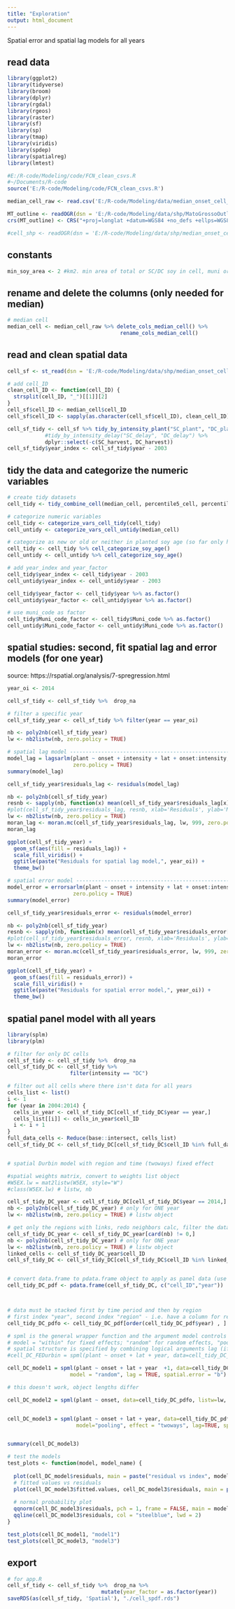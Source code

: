 ```yaml
---
title: "Exploration"
output: html_document
---
```


Spatial error and spatial lag models for all years

## read data

```r

library(ggplot2)
library(tidyverse)
library(broom)
library(dplyr)
library(rgdal)
library(rgeos)
library(raster)
library(sf)
library(sp)
library(tmap)
library(viridis)
library(spdep)
library(spatialreg)
library(lmtest)

#E:/R-code/Modeling/code/FCN_clean_csvs.R
#~/Documents/R-code
source('E:/R-code/Modeling/code/FCN_clean_csvs.R')

median_cell_raw <- read.csv('E:/R-code/Modeling/data/median_onset_cell_v2.csv')

MT_outline <- readOGR(dsn = 'E:/R-code/Modeling/data/shp/MatoGrossoOutline', layer = 'MatoGrossoOutline')
crs(MT_outline) <- CRS("+proj=longlat +datum=WGS84 +no_defs +ellps=WGS84 +towgs84=0,0,0")

#cell_shp <- readOGR(dsn = 'E:/R-code/Modeling/data/shp/median_onset_cell', layer = 'median_onset_cell_SHP')


```

## constants

```r

min_soy_area <- 2 #km2. min area of total or SC/DC soy in cell, muni or property to be considered in model

```

## rename and delete the columns (only needed for median)

```r

# median cell
median_cell <- median_cell_raw %>% delete_cols_median_cell() %>%
                                    rename_cols_median_cell()

```

## read and clean spatial data

```r

cell_sf <- st_read(dsn = 'E:/R-code/Modeling/data/shp/median_onset_cell', layer = 'median_onset_cell_SHP')

# add cell_ID
clean_cell_ID <- function(cell_ID) {
  strsplit(cell_ID, "_")[[1]][2]
}
cell_sf$cell_ID <- median_cell$cell_ID
cell_sf$cell_ID <- sapply(as.character(cell_sf$cell_ID), clean_cell_ID)

cell_sf_tidy <- cell_sf %>% tidy_by_intensity_plant("SC_plant", "DC_plant") %>%
            #tidy_by_intensity_delay("SC_delay", "DC_delay") %>%
            dplyr::select(-c(SC_harvest, DC_harvest))
cell_sf_tidy$year_index <- cell_sf_tidy$year - 2003

```

## tidy the data and categorize the numeric variables

```r

# create tidy datasets
cell_tidy <- tidy_combine_cell(median_cell, percentile5_cell, percentile95_cell)

# categorize numeric variables
cell_tidy <- categorize_vars_cell_tidy(cell_tidy)
cell_untidy <- categorize_vars_cell_untidy(median_cell)

# categorize as new or old or neither in planted soy age (so far only have it for cell scale)
cell_tidy <- cell_tidy %>% cell_categorize_soy_age()
cell_untidy <- cell_untidy %>% cell_categorize_soy_age()

# add year_index and year_factor
cell_tidy$year_index <- cell_tidy$year - 2003
cell_untidy$year_index <- cell_untidy$year - 2003

cell_tidy$year_factor <- cell_tidy$year %>% as.factor()
cell_untidy$year_factor <- cell_untidy$year %>% as.factor()

# use muni_code as factor
cell_tidy$Muni_code_factor <- cell_tidy$Muni_code %>% as.factor()
cell_untidy$Muni_code_factor <- cell_untidy$Muni_code %>% as.factor()

```

## spatial studies: second, fit spatial lag and error models (for one year)
source: https://rspatial.org/analysis/7-spregression.html

```r
year_oi <- 2014

cell_sf_tidy <- cell_sf_tidy %>%  drop_na

# filter a specific year
cell_sf_tidy_year <- cell_sf_tidy %>% filter(year == year_oi)

nb <- poly2nb(cell_sf_tidy_year)
lw <- nb2listw(nb, zero.policy = TRUE)

# spatial lag model ---------------------------------------------------------------------
model_lag = lagsarlm(plant ~ onset + intensity + lat + onset:intensity, data=cell_sf_tidy_year, lw, tol.solve=1.0e-30,
                     zero.policy = TRUE)
summary(model_lag)

cell_sf_tidy_year$residuals_lag <- residuals(model_lag)

nb <- poly2nb(cell_sf_tidy_year)
resnb <- sapply(nb, function(x) mean(cell_sf_tidy_year$residuals_lag[x]))
#plot(cell_sf_tidy_year$residuals_lag, resnb, xlab='Residuals', ylab='Mean adjacent residuals', main = paste("Spatial lag,", year_oi))
lw <- nb2listw(nb, zero.policy = TRUE)
moran_lag <- moran.mc(cell_sf_tidy_year$residuals_lag, lw, 999, zero.policy = TRUE)
moran_lag

ggplot(cell_sf_tidy_year) +
  geom_sf(aes(fill = residuals_lag)) +
  scale_fill_viridis() +
  ggtitle(paste("Residuals for spatial lag model,", year_oi)) +
  theme_bw()

# spatial error model ---------------------------------------------------------------------
model_error = errorsarlm(plant ~ onset + intensity + lat + onset:intensity, data=cell_sf_tidy_year, lw, tol.solve=1.0e-30,
                     zero.policy = TRUE)
summary(model_error)

cell_sf_tidy_year$residuals_error <- residuals(model_error)

nb <- poly2nb(cell_sf_tidy_year)
resnb <- sapply(nb, function(x) mean(cell_sf_tidy_year$residuals_error[x]))
#plot(cell_sf_tidy_year$residuals_error, resnb, xlab='Residuals', ylab='Mean adjacent residuals', main = paste("Spatial error,", year_oi))
lw <- nb2listw(nb, zero.policy = TRUE)
moran_error <- moran.mc(cell_sf_tidy_year$residuals_error, lw, 999, zero.policy = TRUE)
moran_error

ggplot(cell_sf_tidy_year) +
  geom_sf(aes(fill = residuals_error)) +
  scale_fill_viridis() +
  ggtitle(paste("Residuals for spatial error model,", year_oi)) +
  theme_bw()

```

## spatial panel model with all years

```r

library(splm)
library(plm)

# filter for only DC cells
cell_sf_tidy <- cell_sf_tidy %>%  drop_na
cell_sf_tidy_DC <- cell_sf_tidy %>% 
                    filter(intensity == "DC")

# filter out all cells where there isn't data for all years
cells_list <- list()
i <- 1
for (year in 2004:2014) {
  cells_in_year <- cell_sf_tidy_DC[cell_sf_tidy_DC$year == year,]
  cells_list[[i]] <- cells_in_year$cell_ID
  i <- i + 1
}
full_data_cells <- Reduce(base::intersect, cells_list)
cell_sf_tidy_DC <- cell_sf_tidy_DC[cell_sf_tidy_DC$cell_ID %in% full_data_cells, ]


# spatial Durbin model with region and time (twoways) fixed effect

#spatial weights matrix, convert to weights list object
#W5EX.lw = mat2listw(W5EX, style="W")
#class(W5EX.lw) # listw, nb

cell_sf_tidy_DC_year <- cell_sf_tidy_DC[cell_sf_tidy_DC$year == 2014,]
nb <- poly2nb(cell_sf_tidy_DC_year) # only for ONE year
lw <- nb2listw(nb, zero.policy = TRUE) # listw object

# get only the regions with links, redo neighbors calc, filter the data for all years accordingly
cell_sf_tidy_DC_year <- cell_sf_tidy_DC_year[card(nb) != 0,]
nb <- poly2nb(cell_sf_tidy_DC_year) # only for ONE year
lw <- nb2listw(nb, zero.policy = TRUE) # listw object
linked_cells <- cell_sf_tidy_DC_year$cell_ID
cell_sf_tidy_DC <- cell_sf_tidy_DC[cell_sf_tidy_DC$cell_ID %in% linked_cells, ]


# convert data.frame to pdata.frame object to apply as panel data (use package plm)
cell_tidy_DC_pdf <- pdata.frame(cell_sf_tidy_DC, c("cell_ID","year"))



# data must be stacked first by time period and then by region
# first index "year", second index "region" - i.e. have a column for region, then column for year
cell_tidy_DC_pdfo <- cell_tidy_DC_pdf[order(cell_tidy_DC_pdf$year) , ] # pdata.frame

# spml is the general wrapper function and the argument model controls the specification
# model = "within" for fixed effects; "random" for random effects, "pooling" for no effects
# spatial structure is specified by combining logical arguments lag (if TRUE, adds spatial autoregressive term in the dependent variable) and spatial.error (takes three values: "b", "kkp", or "none" for no spatial error correlation")
#cell_DC_FEDurbin = spml(plant ~ onset + lat + year, data=cell_tidy_DC_pdfo, listw=lw, model="within", effect="twoways", lag=TRUE, spatial.error="none")

cell_DC_model1 = spml(plant ~ onset + lat + year  +1, data=cell_tidy_DC_pdfo, listw=lw, 
                    model = "random", lag = TRUE, spatial.error = "b")

# this doesn't work, object lengths differ

cell_DC_model2 = spml(plant ~ onset, data=cell_tidy_DC_pdfo, listw=lw, effect = "individual", model="within", spatial.error="none", lag = T)


cell_DC_model3 = spml(plant ~ onset + lat + year, data=cell_tidy_DC_pdfo, listw=lw, 
                      model="pooling", effect = "twoways", lag=TRUE, spatial.error="kkp")


summary(cell_DC_model3)

# test the models
test_plots <- function(model, model_name) {
  
  plot(cell_DC_model$residuals, main = paste("residual vs index", model_name))
  # fitted values vs residuals
  plot(cell_DC_model3$fitted.values, cell_DC_model3$residuals, main = paste("fitted values vs residuals", model_name))
  
  # normal probability plot
  qqnorm(cell_DC_model3$residuals, pch = 1, frame = FALSE, main = model_name)
  qqline(cell_DC_model3$residuals, col = "steelblue", lwd = 2)
}

test_plots(cell_DC_model1, "model1")
test_plots(cell_DC_model3, "model3")

```


## export

```r
# for app.R
cell_sf_tidy <- cell_sf_tidy %>%  drop_na %>%
                              mutate(year_factor = as.factor(year))
saveRDS(as(cell_sf_tidy, 'Spatial'), "./cell_spdf.rds")
```